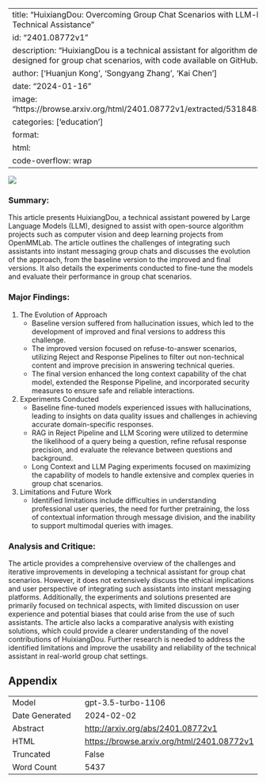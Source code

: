 
---
title: "HuixiangDou: Overcoming Group Chat Scenarios with LLM-based Technical Assistance"
id: "2401.08772v1"
description: "HuixiangDou is a technical assistant for algorithm developers, designed for group chat scenarios, with code available on GitHub."
author: ['Huanjun Kong', 'Songyang Zhang', 'Kai Chen']
date: "2024-01-16"
image: "https://browse.arxiv.org/html/2401.08772v1/extracted/5318483/baseline.png"
categories: ['education']
format:
  html:
    code-overflow: wrap
---

![](https://browse.arxiv.org/html/2401.08772v1/extracted/5318483/baseline.png)

### Summary:
This article presents HuixiangDou, a technical assistant powered by Large Language Models (LLM), designed to assist with open-source algorithm projects such as computer vision and deep learning projects from OpenMMLab. The article outlines the challenges of integrating such assistants into instant messaging group chats and discusses the evolution of the approach, from the baseline version to the improved and final versions. It also details the experiments conducted to fine-tune the models and evaluate their performance in group chat scenarios.

### Major Findings:
1. The Evolution of Approach
    - Baseline version suffered from hallucination issues, which led to the development of improved and final versions to address this challenge.
    - The improved version focused on refuse-to-answer scenarios, utilizing Reject and Response Pipelines to filter out non-technical content and improve precision in answering technical queries.
    - The final version enhanced the long context capability of the chat model, extended the Response Pipeline, and incorporated security measures to ensure safe and reliable interactions.

2. Experiments Conducted
    - Baseline fine-tuned models experienced issues with hallucinations, leading to insights on data quality issues and challenges in achieving accurate domain-specific responses.
    - RAG in Reject Pipeline and LLM Scoring were utilized to determine the likelihood of a query being a question, refine refusal response precision, and evaluate the relevance between questions and background.
    - Long Context and LLM Paging experiments focused on maximizing the capability of models to handle extensive and complex queries in group chat scenarios.

3. Limitations and Future Work
    - Identified limitations include difficulties in understanding professional user queries, the need for further pretraining, the loss of contextual information through message division, and the inability to support multimodal queries with images.

### Analysis and Critique:
The article provides a comprehensive overview of the challenges and iterative improvements in developing a technical assistant for group chat scenarios. However, it does not extensively discuss the ethical implications and user perspective of integrating such assistants into instant messaging platforms. Additionally, the experiments and solutions presented are primarily focused on technical aspects, with limited discussion on user experience and potential biases that could arise from the use of such assistants. The article also lacks a comparative analysis with existing solutions, which could provide a clearer understanding of the novel contributions of HuixiangDou. Further research is needed to address the identified limitations and improve the usability and reliability of the technical assistant in real-world group chat settings.

## Appendix

|          |          |
|----------|----------|
| Model     | gpt-3.5-turbo-1106       |
| Date Generated     | 2024-02-02       |
| Abstract | [http://arxiv.org/abs/2401.08772v1](http://arxiv.org/abs/2401.08772v1)        |
| HTML     | [https://browse.arxiv.org/html/2401.08772v1](https://browse.arxiv.org/html/2401.08772v1)       |
| Truncated       | False       |
| Word Count       | 5437       |